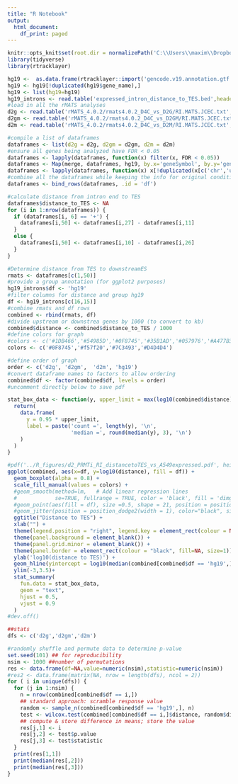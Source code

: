 ---
title: "R Notebook"
output:
  html_document:
    df_print: paged
---

```{r "setup", include=FALSE}
knitr::opts_knit$set(root.dir = normalizePath('C:\\Users\\maxim\\Dropbox (EinsteinMed)\\CloudStation\\PRMT\\RNAseq\\'))
library(tidyverse)
library(rtracklayer)
```

```{r}
hg19 <-  as.data.frame(rtracklayer::import('gencode.v19.annotation.gtf'))
hg19 <- hg19[!duplicated(hg19$gene_name),]
hg19 <- list(hg19=hg19)
hg19_introns <- read.table('expressed_intron_distance_to_TES.bed',header = T, sep = '\t')
#load in all the rMATS analyses
d2g <- read.table('rMATS_4.0.2/rmats4.0.2_D4C_vs_D2G/RI.MATS.JCEC.txt', header = T, sep = '\t')
d2gm <- read.table('rMATS_4.0.2/rmats4.0.2_D4C_vs_D2GM/RI.MATS.JCEC.txt', header = T, sep = '\t')
d2m <- read.table('rMATS_4.0.2/rmats4.0.2_D4C_vs_D2M/RI.MATS.JCEC.txt', header = T, sep = '\t')

#compile a list of dataframes
dataframes <- list(d2g = d2g, d2gm = d2gm, d2m = d2m)
#ensure all genes being analyzed have FDR < 0.05
dataframes <- lapply(dataframes, function(x) filter(x, FDR < 0.05))
dataframes <- Map(merge, dataframes, hg19, by.x='geneSymbol', by.y='gene_name')
dataframes <- lapply(dataframes, function(x) x[!duplicated(x[c('chr','upstreamEE','downstreamES')]),])
#combine all the dataframes while keeping the info for original condition analyzed
dataframes <- bind_rows(dataframes, .id = 'df')

#calculate distance from intron end to TES
dataframes$distance_to_TES <- NA
for (i in 1:nrow(dataframes)) {
  if (dataframes[i, 6] == '+') {
    dataframes[i,50] <- dataframes[i,27] - dataframes[i,11]
  }
  else {
    dataframes[i,50] <- dataframes[i,10] - dataframes[i,26]
  }
}

#Determine distance from TES to downstreamES
rmats <- dataframes[c(1,50)]
#provide a group annotation (for ggplot2 purposes)
hg19_introns$df <- 'hg19'
#filter columns for distance and group hg19
df <- hg19_introns[c(16,15)]
#combine rmats and df rows
combined <- rbind(rmats, df)
#divide upstream or downstrea genes by 1000 (to convert to kb)
combined$distance <- combined$distance_to_TES / 1000
#define colors for graph
#colors <- c('#1DB466','#54985D','#0F8745','#35B1AD','#057976','#A477B3','#955DA4','#7C3493','#D4D4D4')
colors <- c('#0F8745','#f57f20','#7C3493','#D4D4D4')

#define order of graph
order <- c('d2g', 'd2gm',  'd2m', 'hg19')
#convert dataframe names to factors to allow ordering
combined$df <- factor(combined$df, levels = order)
#uncomment directly below to save pdf

stat_box_data <- function(y, upper_limit = max(log10(combined$distance)) * 1.15) {
  return( 
    data.frame(
      y = 0.95 * upper_limit,
      label = paste('count =', length(y), '\n',
                    'median =', round(median(y), 3), '\n')
    )
  )
}
```

```{r}

#pdf('../R_figures/d2_PRMTi_RI_distancetoTES_vs_A549expressed.pdf', height=8, width = 8)
ggplot(combined, aes(x=df, y=log10(distance), fill = df)) +
  geom_boxplot(alpha = 0.8) +
  scale_fill_manual(values = colors) +
  #geom_smooth(method=lm,   # Add linear regression lines
  #            se=TRUE, fullrange = TRUE, color = 'black', fill = 'dimgray') +
  #geom_point(aes(fill = df), size =0.5, shape = 21, position = position_jitterdodge()) +
  #geom_jitter(position = position_dodge2(width = 1), color="black", size=0.1, alpha=0.1) +
  ggtitle("Distance to TES") +
  xlab("") + 
  theme(legend.position = "right", legend.key = element_rect(colour = NA, fill = NA)) +
  theme(panel.background = element_blank()) +
  theme(panel.grid.minor = element_blank()) +
  theme(panel.border = element_rect(colour = "black", fill=NA, size=1))+
  ylab('log10(distance to TES)') +
  geom_hline(yintercept = log10(median(combined[combined$df == 'hg19',]$distance)) , linetype = 'dashed')+
  ylim(-3,3.5)+
  stat_summary(
    fun.data = stat_box_data, 
    geom = "text", 
    hjust = 0.5,
    vjust = 0.9
  )
#dev.off()
```

```{r message=FALSE, warning = FALSE, include=FALSE}

##stats
dfs <- c('d2g','d2gm','d2m')

#randomly shuffle and permute data to determine p-value
set.seed(101) ## for reproducibility
nsim <- 1000 ##number of permutations
res <- data.frame(df=NA,value=numeric(nsim),statistic=numeric(nsim))
#res2 <- data.frame(matrix(NA, nrow = length(dfs), ncol = 2))
for ( i in unique(dfs)) {
  for (j in 1:nsim) {
    n = nrow(combined[combined$df == i,])
    ## standard approach: scramble response value
    random <- sample_n(combined[combined$df == 'hg19',], n)
    test <- wilcox.test(combined[combined$df == i,]$distance, random$distance, alternative = 'less')
    ## compute & store difference in means; store the value
    res[j,1] <- i
    res[j,2] <- test$p.value
    res[j,3] <- test$statistic
  }
  print(res[1,1])
  print(median(res[,2]))
  print(median(res[,3]))
}
```


